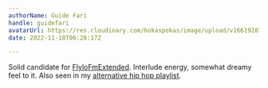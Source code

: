 ```yaml
---
authorName: Guide Fari
handle: guidefari
avatarUrl: https://res.cloudinary.com/hokaspokas/image/upload/v1661928720/bar_shpohc.png
date: 2022-11-18T06:28:17Z

---
```

Solid candidate for [FlyloFmExtended](https://open.spotify.com/playlist/4NItiNFlA1wzj5dp7bRpFo?si=b5e1e94708f244fa). Interlude energy, somewhat dreamy feel to it. Also seen in my [alternative hip hop playlist](https://open.spotify.com/playlist/29T7lyAq6gsKjEtNAECLcB?si=9c8d3e7ac0094e2d).

<Track url={'https://open.spotify.com/track/0fAehaneUJdlSlWXYe1KZp?si=be1996cee64f4b82'} genres={['alternative', 'hip_hop']}/>